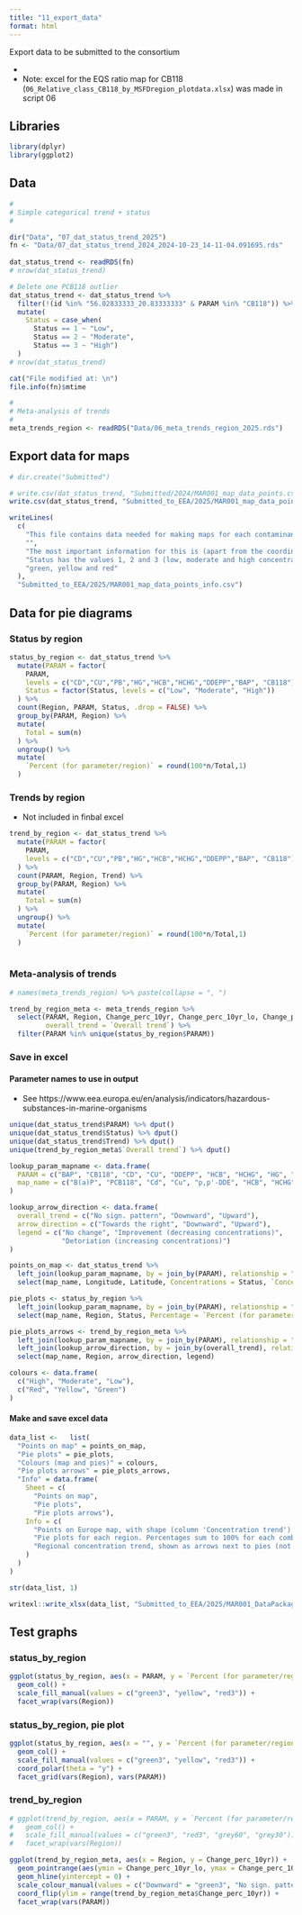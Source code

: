 ```yaml
---
title: "11_export_data"
format: html
---
```



Export data to be submitted to the consortium   

* 
* Note: excel for the EQS ratio map for CB118 (`06_Relative_class_CB118_by_MSFDregion_plotdata.xlsx`) was made in script 06   


## Libraries  
```r

library(dplyr)  
library(ggplot2)

```


## Data  
```r

#
# Simple categorical trend + status
#

dir("Data", "07_dat_status_trend_2025")
fn <- "Data/07_dat_status_trend_2024_2024-10-23_14-11-04.091695.rds"
  
dat_status_trend <- readRDS(fn)
# nrow(dat_status_trend)

# Delete one PCB118 outlier
dat_status_trend <- dat_status_trend %>%
  filter(!(id %in% "56.02833333_20.83333333" & PARAM %in% "CB118")) %>%
  mutate(
    Status = case_when(
      Status == 1 ~ "Low",
      Status == 2 ~ "Moderate",
      Status == 3 ~ "High")
  )
# nrow(dat_status_trend)

cat("File modified at: \n")
file.info(fn)$mtime

#
# Meta-analysis of trends  
#
meta_trends_region <- readRDS("Data/06_meta_trends_region_2025.rds")


```

## Export data for maps  
```r

# dir.create("Submitted")

# write.csv(dat_status_trend, "Submitted/2024/MAR001_map_data_points.csv")  
write.csv(dat_status_trend, "Submitted_to_EEA/2025/MAR001_map_data_points.csv")  

writeLines(
  c(
    "This file contains data needed for making maps for each contaminant. ",
    "",
    "The most important information for this is (apart from the coordinates) the columns Trends and Status. ",
    "Status has the values 1, 2 and 3 (low, moderate and high concentrations) and can be plotted using the colors",
    "green, yellow and red"
  ), 
  "Submitted_to_EEA/2025/MAR001_map_data_points_info.csv")  


```


## Data for pie diagrams  

### Status by region

```r

status_by_region <- dat_status_trend %>%
  mutate(PARAM = factor(
    PARAM, 
    levels = c("CD","CU","PB","HG","HCB","HCHG","DDEPP","BAP", "CB118")),
    Status = factor(Status, levels = c("Low", "Moderate", "High"))
  ) %>%
  count(Region, PARAM, Status, .drop = FALSE) %>%
  group_by(PARAM, Region) %>%
  mutate(
    Total = sum(n)
  ) %>%
  ungroup() %>%
  mutate(
    `Percent (for parameter/region)` = round(100*n/Total,1)
  )

```


### Trends by region   

* Not included in finbal excel  

```r

trend_by_region <- dat_status_trend %>%
  mutate(PARAM = factor(
    PARAM, 
    levels = c("CD","CU","PB","HG","HCB","HCHG","DDEPP","BAP", "CB118"))
  ) %>%
  count(PARAM, Region, Trend) %>%
  group_by(PARAM, Region) %>%
  mutate(
    Total = sum(n)
  ) %>%
  ungroup() %>%
  mutate(
    `Percent (for parameter/region)` = round(100*n/Total,1)
  )
  

```


### Meta-analysis of trends  

```r

# names(meta_trends_region) %>% paste(collapse = ", ")

trend_by_region_meta <- meta_trends_region %>%
  select(PARAM, Region, Change_perc_10yr, Change_perc_10yr_lo, Change_perc_10yr_up, 
         overall_trend = `Overall trend`) %>%
  filter(PARAM %in% unique(status_by_region$PARAM))


```


### Save in excel  

#### Parameter names to use in output  

* See https://www.eea.europa.eu/en/analysis/indicators/hazardous-substances-in-marine-organisms

```r

unique(dat_status_trend$PARAM) %>% dput()
unique(dat_status_trend$Status) %>% dput()
unique(dat_status_trend$Trend) %>% dput()
unique(trend_by_region_meta$`Overall trend`) %>% dput()

lookup_param_mapname <- data.frame(
  PARAM = c("BAP", "CB118", "CD", "CU", "DDEPP", "HCB", "HCHG", "HG", "PB"),
  map_name = c("B(a)P", "PCB118", "Cd", "Cu", "p,p'-DDE", "HCB", "HCHG", "Hg", "Pb")
)

lookup_arrow_direction <- data.frame(
  overall_trend = c("No sign. pattern", "Downward", "Upward"),
  arrow_direction = c("Towards the right", "Downward", "Upward"),
  legend = c("No change", "Improvement (decreasing concentrations)", 
             "Detoriation (increasing concentrations)")
)

points_on_map <- dat_status_trend %>% 
  left_join(lookup_param_mapname, by = join_by(PARAM), relationship = "many-to-one") %>% 
  select(map_name, Longitude, Latitude, Concentrations = Status, `Concentration trend` = Trend)

pie_plots <- status_by_region %>% 
  left_join(lookup_param_mapname, by = join_by(PARAM), relationship = "many-to-one") %>% 
  select(map_name, Region, Status, Percentage = `Percent (for parameter/region)`)

pie_plots_arrows <- trend_by_region_meta %>% 
  left_join(lookup_param_mapname, by = join_by(PARAM), relationship = "many-to-one") %>%
  left_join(lookup_arrow_direction, by = join_by(overall_trend), relationship = "many-to-one") %>% 
  select(map_name, Region, arrow_direction, legend)

colours <- data.frame(
  c("High", "Moderate", "Low"),
  c("Red", "Yellow", "Green")
)


```
#### Make and save excel data  

```r

data_list <-   list(
  "Points on map" = points_on_map,
  "Pie plots" = pie_plots, 
  "Colours (map and pies)" = colours, 
  "Pie plots arrows" = pie_plots_arrows,
  "Info" = data.frame(
    Sheet = c(
      "Points on map",
      "Pie plots", 
      "Pie plots arrows"),
    Info = c(
      "Points on Europe map, with shape (column 'Concentration trend') and colour (column Concentration)",
      "Pie plots for each region. Percentages sum to 100% for each combintion of parameter and region",
      "Regional concentration trend, shown as arrows next to pies (not enough data for Mediterranean pies)"
    )
  )
)

str(data_list, 1)

writexl::write_xlsx(data_list, "Submitted_to_EEA/2025/MAR001_DataPackageFig1_before_edit.xlsx")


```

## Test graphs  

### status_by_region  

```r

ggplot(status_by_region, aes(x = PARAM, y = `Percent (for parameter/region)`, fill = Status)) +
  geom_col() +
  scale_fill_manual(values = c("green3", "yellow", "red3")) +
  facet_wrap(vars(Region))


```

### status_by_region, pie plot  

```r

ggplot(status_by_region, aes(x = "", y = `Percent (for parameter/region)`, fill = Status)) +
  geom_col() +
  scale_fill_manual(values = c("green3", "yellow", "red3")) +
  coord_polar(theta = "y") +
  facet_grid(vars(Region), vars(PARAM))

```

### trend_by_region  

```r

# ggplot(trend_by_region, aes(x = PARAM, y = `Percent (for parameter/region)`, fill = factor(Trend))) +
#   geom_col() +
#   scale_fill_manual(values = c("green3", "red3", "grey60", "grey30")) +
#   facet_wrap(vars(Region))

```


```r

ggplot(trend_by_region_meta, aes(x = Region, y = Change_perc_10yr)) +
  geom_pointrange(aes(ymin = Change_perc_10yr_lo, ymax = Change_perc_10yr_up, color = `Overall trend`)) +
  geom_hline(yintercept = 0) +
  scale_colour_manual(values = c("Downward" = "green3", "No sign. pattern" = "grey30")) +
  coord_flip(ylim = range(trend_by_region_meta$Change_perc_10yr)) +
  facet_wrap(vars(PARAM))  

```
